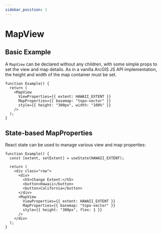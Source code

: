 ```yaml
---
sidebar_position: 1
---
```


# MapView

## Basic Example

A `MapView` can be declared without any children, with some simple props to set the view and map details. As in a vanilla ArcGIS JS API implementation, the height and width of the map container must be set.

```tsx live
function Example() {
  return (
    <MapView
      ViewProperties={{ extent: HAWAII_EXTENT }}
      MapProperties={{ basemap: "topo-vector" }}
      style={{ height: "300px", width: "100%" }}
    />
  );
}
```

## State-based MapProperties

React state can be used to manage various view and map properties:

```tsx live
function Example() {
  const [extent, setExtent] = useState(HAWAII_EXTENT);

  return (
    <div class="row">
      <div>
        <h5>Change Extent:</h5>
        <button>Hawaii</button>
        <button>California</button>
      </div>
      <MapView
        ViewProperties={{ extent: HAWAII_EXTENT }}
        MapProperties={{ basemap: "topo-vector" }}
        style={{ height: "300px", flex: 1 }}
      />
    </div>
  );
}
```
